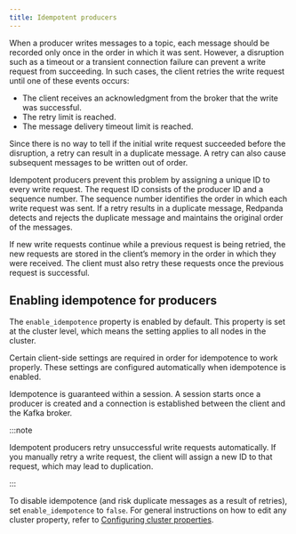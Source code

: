 ```yaml
---
title: Idempotent producers
---
```


When a producer writes messages to a topic, each message should be recorded only once in the order in which it was sent. However, a disruption such as a timeout or a transient connection failure can prevent a write request from succeeding. In such cases, the client retries the write request until one of these events occurs:

* The client receives an acknowledgment from the broker that the write was successful.
* The retry limit is reached.
* The message delivery timeout limit is reached.

Since there is no way to tell if the initial write request succeeded before the disruption, a retry can result in a duplicate message. A retry can also cause subsequent messages to be written out of order.

Idempotent producers prevent this problem by assigning a unique ID to every write request. The request ID consists of the producer ID and a sequence number. The sequence number identifies the order in which each write request was sent. If a retry results in a duplicate message, Redpanda detects and rejects the duplicate message and maintains the original order of the messages.

If new write requests continue while a previous request is being retried, the new requests are stored in the client’s memory in the order in which they were received. The client must also retry these requests once the previous request is successful.

## Enabling idempotence for producers

The `enable_idempotence` property is enabled by default. This property is set at the cluster level, which means the setting applies to all nodes in the cluster.

Certain client-side settings are required in order for idempotence to work properly. These settings are configured automatically when idempotence is enabled.

Idempotence is guaranteed within a session. A session starts once a producer is created and a connection is established between the client and the Kafka broker.

:::note

Idempotent producers retry unsuccessful write requests automatically. If you manually retry a write request, the client will assign a new ID to that request, which may lead to duplication.

:::

To disable idempotence (and risk duplicate messages as a result of retries), set `enable_idempotence` to `false`. For general instructions on how to edit any cluster property, refer to [Configuring cluster properties](/docs/cluster-administration/cluster-property-configuration).
